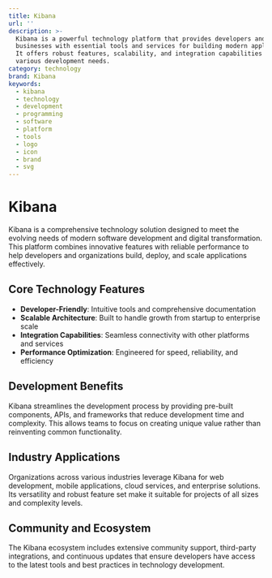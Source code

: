 ```yaml
---
title: Kibana
url: ''
description: >-
  Kibana is a powerful technology platform that provides developers and
  businesses with essential tools and services for building modern applications.
  It offers robust features, scalability, and integration capabilities for
  various development needs.
category: technology
brand: Kibana
keywords:
  - kibana
  - technology
  - development
  - programming
  - software
  - platform
  - tools
  - logo
  - icon
  - brand
  - svg
---
```


# Kibana

Kibana is a comprehensive technology solution designed to meet the evolving needs of modern software development and digital transformation. This platform combines innovative features with reliable performance to help developers and organizations build, deploy, and scale applications effectively.

## Core Technology Features

- **Developer-Friendly**: Intuitive tools and comprehensive documentation
- **Scalable Architecture**: Built to handle growth from startup to enterprise scale
- **Integration Capabilities**: Seamless connectivity with other platforms and services
- **Performance Optimization**: Engineered for speed, reliability, and efficiency

## Development Benefits

Kibana streamlines the development process by providing pre-built components, APIs, and frameworks that reduce development time and complexity. This allows teams to focus on creating unique value rather than reinventing common functionality.

## Industry Applications

Organizations across various industries leverage Kibana for web development, mobile applications, cloud services, and enterprise solutions. Its versatility and robust feature set make it suitable for projects of all sizes and complexity levels.

## Community and Ecosystem

The Kibana ecosystem includes extensive community support, third-party integrations, and continuous updates that ensure developers have access to the latest tools and best practices in technology development.
